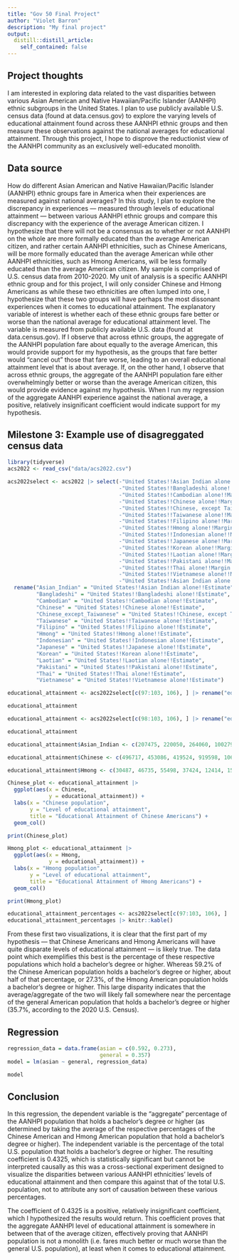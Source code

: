 ```yaml
---
title: "Gov 50 Final Project"
author: "Violet Barron"
description: "My final project"
output:
  distill::distill_article:
    self_contained: false
---
```




## Project thoughts

I am interested in exploring data related to the vast disparities between various Asian American and Native Hawaiian/Pacific Islander (AANHPI) ethnic subgroups in the United States. I plan to use publicly available U.S. census data (found at data.census.gov) to explore the varying levels of educational attainment found across these AANHPI ethnic groups and then measure these observations against the national averages for educational attainment. Through this project, I hope to disprove the reductionist view of the AANHPI community as an exclusively  well-educated monolith.

## Data source

How do different Asian American and Native Hawaiian/Pacific Islander (AANHPI) ethnic groups fare in America when their experiences are measured against national averages? In this study, I plan to explore the discrepancy in experiences — measured through levels of educational attainment — between various AANHPI ethnic groups and compare this discrepancy with the experience of the average American citizen. I hypothesize that there will not be a consensus as to whether or not AANHPI on the whole are more formally educated than the average American citizen, and rather certain AANHPI ethnicities, such as Chinese Americans, will be more formally educated than the average American while other AANHPI ethnicities, such as Hmong Americans, will be less formally educated than the average American citizen. My sample is comprised of U.S. census data from 2010-2020. My unit of analysis is a specific AANHPI ethnic group and for this project, I will only consider Chinese and Hmong Americans as while these two ethnicities are often lumped into one, I hypothesize that these two groups will have perhaps the most dissonant experiences when it comes to educational attainment. The explanatory variable of interest is whether each of these ethnic groups fare better or worse than the national average for educational attainment level. The variable is measured from publicly available U.S. data (found at data.census.gov). If I observe that across ethnic groups, the aggregate of the AANHPI population fare about equally to the average American, this would provide support for my hypothesis, as the groups that fare better would "cancel out" those that fare worse, leading to an overall educational attainment level that is about average. If, on the other hand, I observe that across ethnic groups, the aggregate of the AANHPI population fare either overwhelmingly better or worse than the average American citizen, this would provide evidence against my hypothesis. When I run my regression of the aggregate AANHPI experience against the national average, a positive, relatively insignificant coefficient would indicate support for my hypothesis.

## Milestone 3: Example use of disagreggated census data

```r
library(tidyverse)
acs2022 <- read_csv("data/acs2022.csv")

acs2022select <- acs2022 |> select(-"United States!!Asian Indian alone!!Margin of Error",
                                   -"United States!!Bangladeshi alone!!Margin of Error",
                                   -"United States!!Cambodian alone!!Margin of Error",
                                   -"United States!!Chinese alone!!Margin of Error",
                                   -"United States!!Chinese, except Taiwanese alone!!Margin of Error",
                                   -"United States!!Taiwanese alone!!Margin of Error",
                                   -"United States!!Filipino alone!!Margin of Error",
                                   -"United States!!Hmong alone!!Margin of Error",
                                   -"United States!!Indonesian alone!!Margin of Error",
                                   -"United States!!Japanese alone!!Margin of Error",
                                   -"United States!!Korean alone!!Margin of Error",
                                   -"United States!!Laotian alone!!Margin of Error",
                                   -"United States!!Pakistani alone!!Margin of Error",
                                   -"United States!!Thai alone!!Margin of Error",
                                   -"United States!!Vietnamese alone!!Margin of Error",
                                   -"United States!!Asian Indian alone or in any combination!!Estimate":-"United States!!Nepalese alone or in any combination!!Margin of Error") |>
  rename("Asian_Indian" = "United States!!Asian Indian alone!!Estimate",
         "Bangladeshi" = "United States!!Bangladeshi alone!!Estimate",
         "Cambodian" = "United States!!Cambodian alone!!Estimate",
         "Chinese" = "United States!!Chinese alone!!Estimate",
         "Chinese_except_Taiwanese" = "United States!!Chinese, except Taiwanese alone!!Estimate",
         "Taiwanese" = "United States!!Taiwanese alone!!Estimate",
         "Filipino" = "United States!!Filipino alone!!Estimate",
         "Hmong" = "United States!!Hmong alone!!Estimate",
         "Indonesian" = "United States!!Indonesian alone!!Estimate",
         "Japanese" = "United States!!Japanese alone!!Estimate",
         "Korean" = "United States!!Korean alone!!Estimate",
         "Laotian" = "United States!!Laotian alone!!Estimate",
         "Pakistani" = "United States!!Pakistani alone!!Estimate",
         "Thai" = "United States!!Thai alone!!Estimate",
         "Vietnamese" = "United States!!Vietnamese alone!!Estimate")

educational_attainment <- acs2022select[c(97:103, 106), ] |> rename("educational_attainment" = "Label (Grouping)")

educational_attainment

educational_attainment <- acs2022select[c(98:103, 106), ] |> rename("educational_attainment" = "Label (Grouping)")

educational_attainment

educational_attainment$Asian_Indian <- c(207475, 220050, 264060, 1002799, 1452330, 2936097, 2451986)

educational_attainment$Chinese <- c(496717, 453086, 419524, 919598, 1067271, 2859481, 1986869)

educational_attainment$Hmong <- c(30487, 46735, 55498, 37424, 12414, 152072, 49838)
```

```r
Chinese_plot <- educational_attainment |>
  ggplot(aes(x = Chinese,
             y = educational_attainment)) +
  labs(x = "Chinese population",
       y = "Level of educational attainment",
       title = "Educational Attainment of Chinese Americans") +
  geom_col()

print(Chinese_plot)

Hmong_plot <- educational_attainment |>
  ggplot(aes(x = Hmong,
             y = educational_attainment)) +
  labs(x = "Hmong population",
       y = "Level of educational attainment",
       title = "Educational Attainment of Hmong Americans") +
  geom_col()

print(Hmong_plot)
```


```r
educational_attainment_percentages <- acs2022select[c(97:103, 106), ] |> rename("educational_attainment" = "Label (Grouping)")
educational_attainment_percentages |> knitr::kable()
```

From these first two visualizations, it is clear that the first part of my hypothesis — that Chinese Americans and Hmong Americans will have quite disparate levels of educational attainment — is likely true. The data point which exemplifies this best is the percentage of these respective populations which hold a bachelor's degree or higher. Whereas 59.2% of the Chinese American population holds a bachelor's degree or higher, about half of that percentage, or 27.3%, of the Hmong American population holds a bachelor's degree or higher. This large disparity indicates that the average/aggregate of the two will likely fall somewhere near the percentage of the general American population that holds a bachelor's degree or higher (35.7%, according to the 2020 U.S. Census).

## Regression

```r
regression_data = data.frame(asian = c(0.592, 0.273),
                             general = 0.357)
model = lm(asian ~ general, regression_data)

model
```

## Conclusion

In this regression, the dependent variable is the "aggregate" percentage of the AANHPI population that holds a bachelor's degree or higher (as determined by taking the average of the respective percentages of the Chinese American and Hmong American population that hold a bachelor's degree or higher). The independent variable is the percentage of the total U.S. population that holds a bachelor's degree or higher. The resulting coefficient is 0.4325, which is statistically significant but cannot be interpreted causally as this was a cross-sectional experiment designed to visualize the disparities between various AANHPI ethnicities' levels of educational attainment and then compare this against that of the total U.S. population, not to attribute any sort of causation between these various percentages.

The coefficient of 0.4325 is a positive, relatively insignificant coefficient,  which I hypothesized the results would return. This coefficient proves that the aggregate AANHPI level of educational attainment is somewhere in between that of the average citizen, effectively proving that AANHPI population is not a monolith (i.e. fares much better or much worse than the general U.S. population), at least when it comes to educational attainment.
